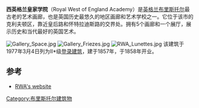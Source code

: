 {{Infobox museum
 |name         = 西英格兰皇家学院
 |image        = Royal West of England Academy.jpg
 |caption      = 
 |established  =1844
 |location     =[[英格兰|英格兰]][[布里斯托尔|布里斯托尔]]
 |coordinates  = {{coord|51.45810|-2.60840|display=inline,title}}
 |visitors     =
 |director     = Alison Bevan
 |website      =[http://www.rwa.org.uk/ Royal West of England Academy]
}}
'''西英格兰皇家学院'''（Royal West of England Academy）是[[英格兰|英格兰]][[布里斯托尔|布里斯托尔]]最古老的艺术画廊，也是英国历史最悠久的地区画廊和艺术学校之一。它位于该市的克利夫顿区，靠近皇后路和怀特拉迪斯路的交界处。拥有5个画廊和一个展厅，展示历史和当代最好的英国艺术。

[[File:Gallery_Space.jpg|upright]]
[[File:Gallery_Friezes.jpg|thumb]]
[[File:RWA_Lunettes.jpg|upright]]
该建筑于1977年3月4日列为II*级[[登录建筑|登录建筑]]，建于1857年，于1858年开业。

== 参考 ==
{{reflist}}
* [http://www.rwa.org.uk/ RWA's website] {{Wayback|url=http://www.rwa.org.uk/ |date=20210505120227 }}{{en icon}}
{{布里斯托尔}}
[[Category:布里斯托尔建筑物|Category:布里斯托尔建筑物]]